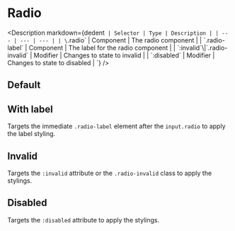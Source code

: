 
<Meta of={RadioStories} />

# Radio

<Description
  markdown={dedent`
    | Selector | Type | Description |
    | --- | --- | --- |
    | \`.radio\` | Component | The radio component |
    | \`.radio-label\` | Component | The label for the radio component |
    | \`:invalid\`\\|\`.radio-invalid\` | Modifier | Changes to state to invalid |
    | \`:disabled\` | Modifier | Changes to state to disabled |
  `}
/>

## Default

<Canvas of={RadioStories.Default} />

## With label

Targets the immediate `.radio-label` element after the `input.radio` to apply the label styling.

<Canvas of={RadioStories.WithLabel} />

## Invalid

Targets the `:invalid` attribute or the `.radio-invalid` class to apply the stylings.

<Canvas of={RadioStories.Invalid} />

## Disabled

Targets the `:disabled` attribute to apply the stylings.

<Canvas of={RadioStories.Disabled} />
